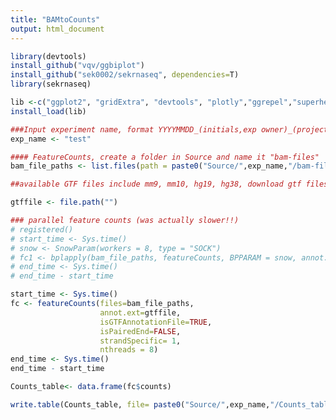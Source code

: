 ```yaml
---
title: "BAMtoCounts"
output: html_document
---
```



```r
library(devtools)
install_github("vqv/ggbiplot")
install_github("sek0002/sekrnaseq", dependencies=T)
library(sekrnaseq)

lib <-c("ggplot2", "gridExtra", "devtools", "plotly","ggrepel","superheat","tidyverse",'viridis','data.table','heatmaply',"dplyr","ggbiplot", "DESeq2","superheat","edgeR","limma","Glimma","gplots","org.Mm.eg.db","RColorBrewer","fgsea","gridExtra","DEFormats","statmod","org.Hs.eg.db","pheatmap","edgeR","svglite","biomaRt","msigdbr","fgsea","clusterProfiler","enrichplot","DOSE","plyr","ggrastr","Rsamtools","rtracklayer","GenomicAlignments","bedr","Rsubread","GenomicFeatures","doParallel","BiocParallel", "GenomicAlignments","GenomicRanges","rtracklayer","ChIPQC","Rsamtools","Gviz","GenomicFeatures","RMariaDB","BiocParallel","tools","ChIPseeker","TxDb.Mmusculus.UCSC.mm10.knownGene","EnsDb.Mmusculus.v79","clusterProfiler","AnnotationDbi","org.Mm.eg.db","dplyr","diffloop","DiffBind","systemPipeR","plotly")
install_load(lib)


```
```r
###Input experiment name, format YYYYMMDD_(initials,exp owner)_(projectID/name of experiment)_(special conditions/info). Avoid using spaces and any special characters aside from - and _. Place a folder with the same name, and move Source files to that folder.
exp_name <- "test"

```

```r
#### FeatureCounts, create a folder in Source and name it "bam-files"
bam_file_paths <- list.files(path = paste0("Source/",exp_name,"/bam-files/"), pattern = "\\.bam$",ignore.case=TRUE, full.names = TRUE)

##available GTF files include mm9, mm10, hg19, hg38, download gtf files, input path to gtf files

gtffile <- file.path("")

### parallel feature counts (was actually slower!!)
# registered()
# start_time <- Sys.time()
# snow <- SnowParam(workers = 8, type = "SOCK")
# fc1 <- bplapply(bam_file_paths, featureCounts, BPPARAM = snow, annot.ext = gtffile, isGTFAnnotationFile = TRUE, isPairedEnd=FALSE, strandSpecific=1) %>% combineFCResults
# end_time <- Sys.time()
# end_time - start_time

start_time <- Sys.time()
fc <- featureCounts(files=bam_file_paths, 
                    annot.ext=gtffile, 
                    isGTFAnnotationFile=TRUE,
                    isPairedEnd=FALSE,
                    strandSpecific= 1,
                    nthreads = 8)
end_time <- Sys.time()
end_time - start_time

Counts_table<- data.frame(fc$counts)

write.table(Counts_table, file= paste0("Source/",exp_name,"/Counts_table.tsv"), sep="\t", row.names = TRUE, col.names=NA)

```
